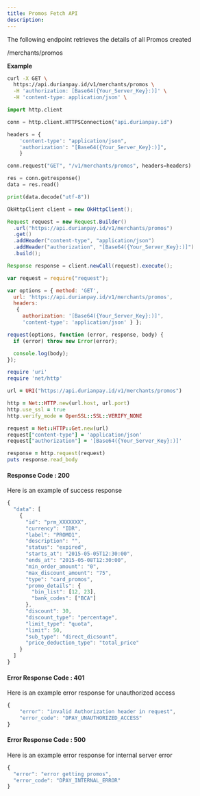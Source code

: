 ```yaml
---
title: Promos Fetch API
description: 
---
```


<div class = 'right-component'></div>

<div class = 'left-side'>


The following endpoint retrieves the details of all Promos created

<url get = ""><div class = "ib">/merchants/promos</div></url>

</div>

<div class = 'right-code ml-60'>

**Example**

<MultiCodeBlock>

```bash
curl -X GET \
  https://api.durianpay.id/v1/merchants/promos \
  -H 'authorization: [Base64({Your_Server_Key}:)]' \
  -H 'content-type: application/json' \
```

```python
import http.client

conn = http.client.HTTPSConnection("api.durianpay.id")

headers = {
    'content-type': "application/json",
    'authorization': "[Base64({Your_Server_Key}:)]",
    }

conn.request("GET", "/v1/merchants/promos", headers=headers)

res = conn.getresponse()
data = res.read()

print(data.decode("utf-8"))
```

```java
OkHttpClient client = new OkHttpClient();

Request request = new Request.Builder()
  .url("https://api.durianpay.id/v1/merchants/promos")
  .get()
  .addHeader("content-type", "application/json")
  .addHeader("authorization", "[Base64({Your_Server_Key}:)]")
  .build();

Response response = client.newCall(request).execute();
```

```js
var request = require("request");

var options = { method: 'GET',
  url: 'https://api.durianpay.id/v1/merchants/promos',
  headers: 
   { 
     authorization: '[Base64({Your_Server_Key}:)]',
     'content-type': 'application/json' } };

request(options, function (error, response, body) {
  if (error) throw new Error(error);

  console.log(body);
});

```

```ruby
require 'uri'
require 'net/http'

url = URI("https://api.durianpay.id/v1/merchants/promos")

http = Net::HTTP.new(url.host, url.port)
http.use_ssl = true
http.verify_mode = OpenSSL::SSL::VERIFY_NONE

request = Net::HTTP::Get.new(url)
request["content-type"] = 'application/json'
request["authorization"] = '[Base64({Your_Server_Key}:)]'

response = http.request(request)
puts response.read_body
```

</MultiCodeBlock>

#### Response Code : 200 
Here is an example of success response

```js
{
  "data": [
    {
      "id": "prm_XXXXXXX",
      "currency": "IDR",
      "label": "PROMO1",
      "description": "",
      "status": "expired",
      "starts_at": "2015-05-05T12:30:00",
      "ends_at": "2015-05-08T12:30:00",
      "min_order_amount": "0",
      "max_discount_amount": "75",
      "type": "card_promos",
      "promo_details": {
        "bin_list": [12, 23],
        "bank_codes": ["BCA"]
      },
      "discount": 30,
      "discount_type": "percentage",
      "limit_type": "quota",
      "limit": 50,
      "sub_type": "direct_dicsount",
      "price_deduction_type": "total_price"
    }
  ]
}
```

#### Error Response Code : 401
Here is an example error response for unauthorized access

```js
{
    "error": "invalid Authorization header in request",
    "error_code": "DPAY_UNAUTHORIZED_ACCESS"
}
```

#### Error Response Code : 500
Here is an example error response for internal server error

```js
{
  "error": "error getting promos",
  "error_code": "DPAY_INTERNAL_ERROR"
}
```

</div>